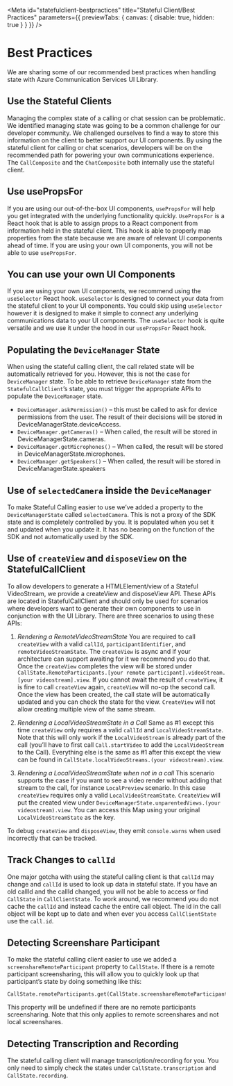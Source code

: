 
<Meta
  id="statefulclient-bestpractices"
  title="Stateful Client/Best Practices"
  parameters={{ previewTabs: { canvas: { disable: true, hidden: true } } }}
/>

# Best Practices

We are sharing some of our recommended best practices when handling state with Azure Communication Services UI Library.

## Use the Stateful Clients

Managing the complex state of a calling or chat session can be problematic. We identified managing state was going to be a common challenge for our developer community. We challenged ourselves to find a way to store this information on the client to better support our UI components.
By using the stateful client for calling or chat scenarios, developers will be on the recommended path for powering your own communications experience. The `CallComposite` and the `ChatComposite` both internally use
the stateful client.

## Use usePropsFor

If you are using our out-of-the-box UI components, `usePropsFor` will help you get integrated with the underlying functionality quickly. `UsePropsFor` is a React hook that is able to assign props to a React component
from information held in the stateful client. This hook is able to properly map properties from the state because we are aware of relevant UI components ahead of time. If you are using your own UI components, you will
not be able to use `usePropsFor`.

## You can use your own UI Components

If you are using your own UI components, we recommend using the `useSelector` React hook. `useSelector` is designed to connect your data from the stateful client to your UI components.
You could skip using `useSelector` however it is designed to make it simple to connect any underlying communications data to your UI components.
The `useSelector` hook is quite versatile and we use it under the hood in our `usePropsFor` React hook.

## Populating the `DeviceManager` State

When using the stateful calling client, the call related state will be automatically retrieved for you.
However, this is not the case for `DeviceManager` state.
To be able to retrieve `DeviceManager` state from the `StatefulCallClient`’s state, you must trigger the appropriate APIs to populate the `DeviceManager` state.

- `DeviceManager.askPermission()` – this must be called to ask for device permissions from the user. The result of their decisions will be stored in DeviceManagerState.deviceAccess.
- `DeviceManager.getCameras()` – When called, the result will be stored in DeviceManagerState.cameras.
- `DeviceManager.getMicrophones()` – When called, the result will be stored in DeviceManagerState.microphones.
- `DeviceManager.getSpeakers()` – When called, the result will be stored in DeviceManagerState.speakers

## Use of `selectedCamera` inside the `DeviceManager`

To make Stateful Calling easier to use we’ve added a property to the `DeviceManagerState` called `selectedCamera`.
This is not a proxy of the SDK state and is completely controlled by you.
It is populated when you set it and updated when you update it. It has no bearing on the function of the SDK and not automatically used by the SDK.

## Use of `createView` and `disposeView` on the StatefulCallClient

To allow developers to generate a HTMLElement/view of a Stateful VideoStream, we provide a createView and disposeView API.
These APIs are located in StatefulCallClient and should only be used for scenarios where developers want to generate their own components to use in conjunction with the UI Library.
There are three scenarios to using these APIs:

1. _Rendering a RemoteVideoStreamState_
   You are required to call `createView` with a valid `callId`, `participantIdentifier`, and `remoteVideoStreamState`.
   The `createView` is async and if your architecture can support awaiting for it we recommend you do that.
   Once the `createView` completes the view will be stored under `CallState.RemoteParticipants.[your remote participant].videoStream.[your videostream].view`.
   If you cannot await the result of `createView`, it is fine to call `createView` again, `createView` will no-op the second call. Once the view has been created, the call state will be automatically updated and you can check the state for the view.
   `CreateView` will not allow creating multiple view of the same stream.

2. _Rendering a LocalVideoStreamState in a Call_
   Same as #1 except this time `createView` only requires a valid `callId` and `LocalVideoStreamState`.
   Note that this will only work if the `LocalVideoStream` is already part of the call (you’ll have to first call `Call.startVideo` to add the `LocalVideoStream` to the Call).
   Everything else is the same as #1 after this except the view can be found in `CallState.localVideoStreams.(your videostream).view`.

3. _Rendering a LocalVideoStreamState when not in a call_
   This scenario supports the case if you want to see a video render without adding that stream to the call, for instance `LocalPreview` scenario.
   In this case `createView` requires only a valid `LocalVideoStreamState`.
   `CreateView` will put the created view under `DeviceManagerState.unparentedViews.(your videostream).view`.
   You can access this Map using your original `LocalVideoStreamState` as the key.

To debug `createView` and `disposeView`, they emit `console.warns` when used incorrectly that can be tracked.

## Track Changes to `callId`

One major gotcha with using the stateful calling client is that `callId` may change and `callId` is used to look up data in stateful state.
If you have an old callId and the callId changed, you will not be able to access or find `CallState` in `CallClientState`.
To work around, we recommend you do not cache the `callId` and instead cache the entire call object.
The id in the call object will be kept up to date and when ever you access `CallClientState` use the `call.id`.

## Detecting Screenshare Participant

To make the stateful calling client easier to use we added a `screenshareRemoteParticipant` property to `CallState`.
If there is a remote participant screensharing, this will allow you to quickly look up that participant’s state by doing something like this:

```tsx
CallState.remoteParticipants.get(CallState.screenshareRemoteParticipant);
```

This property will be undefined if there are no remote participants screensharing.
Note that this only applies to remote screenshares and not local screenshares.

## Detecting Transcription and Recording

The stateful calling client will manage transcription/recording for you.
You only need to simply check the states under `CallState.transcription` and `CallState.recording`.

